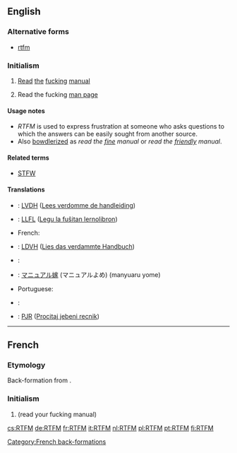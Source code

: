 ==English==

===Alternative forms===
* [[rtfm]]

===Initialism===
{{head|en|initialism}}

# {{context|Internet|lang=en}} [[read|Read]] [[the]] [[fucking]] [[manual]]
# {{context|Internet|Unix|lang=en}} Read the fucking [[man page]]

====Usage notes====
* ''RTFM'' is used to express frustration at someone who asks questions to which the answers can be easily sought from another source.
* Also [[bowdlerize|bowdlerized]] as ''read the [[fine]] manual'' or ''read the [[friendly]] manual''.

====Related terms====
* [[STFW]]

====Translations====
<!--Note: Provide ABBREVIATIONS where these exist and ensure translations are IDIOMATIC-->
{{trans-top|Abbreviation of ''Read the fucking manual''}}
* {{ttbc|nl}}: [[LVDH]] ([[Lees verdomme de handleiding]])
* {{ttbc|eo}}: [[LLFL]] ([[Legu la fuŝitan lernolibron]])
* French: {{l|fr|[[LLFM]] ([[lis]] [[le]] [[foutu]] [[manuel]])}}
* {{ttbc|de}}: [[LDVH]] ([[Lies das verdammte Handbuch]])
* {{ttbc|it}}: {{l|it|[[LIFM]] ([[leggi]] [[il]] [[fottuto]] [[manuale]])}}
{{trans-mid}}
* {{ttbc|ja}}: [[マニュアル嫁]] (マニュアルよめ) (manyuaru yome)
* Portuguese: {{l|pt|[[LAPDM]] ([[leia]] [[a]] [[porra]] [[do]] [[manual]])}}
* {{ttbc|ru}}: {{t|ru|прочитай долбаное руководство|tr=pročitáj dólbanoje rukovódstvo}}
* {{ttbc|sh}}: [[PJR]] ([[Procitaj jebeni recnik]])
{{trans-bottom}}

----

==French==

===Etymology===
Back-formation from {{etyl|en|fr}} {{term|lang=en|RTFM}}.

===Initialism===
{{head|fr|initialism}}

# {{initialism of|lang=fr|[[regarde]] [[ton]] [[foutu]] [[manuel]]}} (read your fucking manual)

[[Category:French back-formations]]

[[cs:RTFM]]
[[de:RTFM]]
[[fr:RTFM]]
[[it:RTFM]]
[[nl:RTFM]]
[[pl:RTFM]]
[[pt:RTFM]]
[[fi:RTFM]]